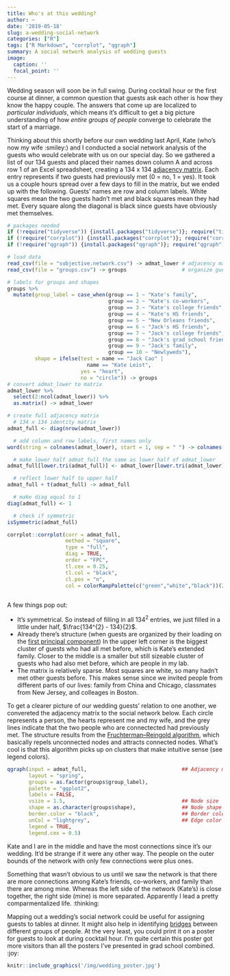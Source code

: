 ```yaml
---
title: Who's at this wedding?
author: ~
date: '2019-05-18'
slug: a-wedding-social-network
categories: ["R"]
tags: ["R Markdown", "corrplot", "qgraph"]
summary: A social network analysis of wedding guests
image:
  caption: ''
  focal_point: ''
---
```

<!-- intro -->
Wedding season will soon be in full swing. During cocktail hour or the first course at dinner, a common question that guests ask each other is how they know the happy couple. The answers that come up are localized to *particular individuals*, which means it's difficult to get a big picture understanding of how *entire groups of people* converge to celebrate the start of a marriage.

Thinking about this shortly before our own wedding last April, Kate (who's now my wife :smiley:) and I conducted a social network analysis of the guests who would celebrate with us on our special day. So we gathered a list of our 134 guests and placed their names down column A and across row 1 of an Excel spreadsheet, creating a 134 x 134 [adjacency matrix](https://en.wikipedia.org/wiki/Adjacency_matrix){target="_blank"}. Each entry represents if two guests had previously met (0 = no, 1 = yes). It took us a couple hours spread over a few days to fill in the matrix, but we ended up with the following. Guests' names are row and column labels. White squares mean the two guests hadn't met and black  squares mean they had met. Every square along the diagonal is black since guests have obviously met themselves.

<!-- data prep -->

```r
# packages needed
if (!require("tidyverse")) {install.packages("tidyverse")}; require("tidyverse")
if (!require("corrplot")) {install.packages("corrplot")}; require("corrplot")
if (!require("qgraph")) {install.packages("qgraph")}; require("qgraph")

# load data
read_csv(file = "subjective.network.csv") -> admat_lower # adjacency matrix, lower half only
read_csv(file = "groups.csv") -> groups                  # organize guests into groups

# labels for groups and shapes
groups %>%
  mutate(group_label = case_when(group == 1 ~ "Kate's family", 
                                 group == 2 ~ "Kate's co-workers", 
                                 group == 3 ~ "Kate's college friends", 
                                 group == 4 ~ "Kate's HS friends", 
                                 group == 5 ~ "New Orleans friends", 
                                 group == 6 ~ "Jack's HS friends", 
                                 group == 7 ~ "Jack's college friends", 
                                 group == 8 ~ "Jack's grad school friends", 
                                 group == 9 ~ "Jack's family", 
                                 group == 10 ~ "Newlyweds"), 
         shape = ifelse(test = name == "Jack Cao" | 
                          name == "Kate Leist", 
                        yes = "heart", 
                        no = "circle")) -> groups
# convert admat_lower to matrix
admat_lower %>%
  select(2:ncol(admat_lower)) %>%
  as.matrix() -> admat_lower

# create full adjacency matrix
  # 134 x 134 identity matrix
admat_full <- diag(nrow(admat_lower))

  # add column and row labels, first names only
word(string = colnames(admat_lower), start = 1, sep = " ") -> colnames(admat_full) -> rownames(admat_full)

  # make lower half admat_full the same as lower half of admat_lower
admat_full[lower.tri(admat_full)] <- admat_lower[lower.tri(admat_lower)]

  # reflect lower half to upper half
admat_full + t(admat_full) -> admat_full

  # make diag equal to 1
diag(admat_full) <- 1

  # check if symmetric
isSymmetric(admat_full)
```

<!-- adjacency matrix -->

```r

corrplot::corrplot(corr = admat_full, 
                   method = "square", 
                   type = "full",
                   diag = TRUE,
                   order = "FPC",
                   tl.cex = 0.25,
                   tl.col = "black",
                   cl.pos = "n",
                   col = colorRampPalette(c("green","white","black"))(200))
  
```

<!-- adjacency matrix discussion -->

A few things pop out:
  
* It's symmetrical. So instead of filling in all $134^{2}$ entries, we just filled in a little under half, $\frac{134^{2} - 134}{2}$.  
* Already there's structure (when guests are organized by their loading on the [first principal component](https://en.wikipedia.org/wiki/Principal_component_analysis){target="_blank"}) In the upper left corner is the biggest cluster of guests who had all met before, which is Kate's extended family. Closer to the middle is a smaller but still sizeable cluster of guests who had also met before, which are people in my lab. 
* The matrix is relatively sparse. Most squares are white, so many hadn't met other guests before. This makes sense since we invited people from different parts of our lives: family from China and Chicago, classmates from New Jersey, and colleages in Boston.

To get a clearer picture of our wedding guests' relation to one another, we convereted the adjacency matrix to the social network below. Each circle represents a person, the hearts represent me and my wife, and the grey lines indicate that the two people who are connectected had previously met. The structure results from the [Fruchterman–Reingold algorithm](https://en.wikipedia.org/wiki/Force-directed_graph_drawing){tarket="_blank"}, which basically repels unconnected nodes and attracts connected nodes. What's cool is that this algorithm picks up on clusters that make intuitive sense (see legend colors).

<!-- social network -->

```r

qgraph(input = admat_full,                               ## Adjacency matrix
       layout = "spring",
       groups = as.factor(groups$group_label),    
       palette = "ggplot2",
       labels = FALSE,
       vsize = 1.5,                                      ## Node size
       shape = as.character(groups$shape),               ## Node shape
       border.color = "black",                           ## Border color of nodes
       unCol = "lightgrey",                              ## Edge color
       legend = TRUE, 
       legend.cex = 0.5)

```

<!-- social network discussion -->

Kate and I are in the middle and have the most connections since it's our wedding. It'd be strange if it were any other way. The people on the outer bounds of the network with only few connections were plus ones.

Something that wasn't obvious to us until we saw the network is that there are more connections among Kate's friends, co-workers, and family than there are among mine. Whereas the left side of the network (Kate's) is close together, the right side (mine) is more separated. Apparently I lead a pretty comparmentalized life. :thinking:

Mapping out a wedding's social network could be useful for assigning guests to tables at dinner. It might also help in identifying [bridges](https://en.wikipedia.org/wiki/Bridge_(interpersonal)){target="_blank"} between different groups of people. At the very least, you could print it on a poster for guests to look at during cocktail hour. I'm quite certain this poster got more visitors than all the posters I've presented in grad school combined. :joy:

```r
knitr::include_graphics('/img/wedding_poster.jpg')
```














